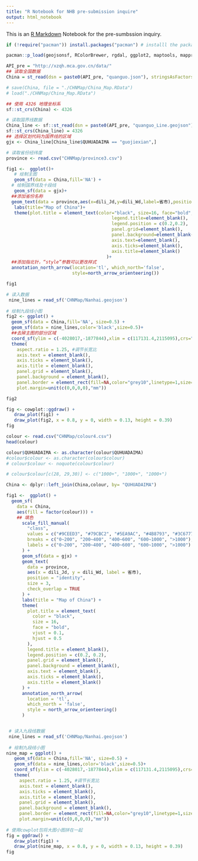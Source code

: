 ```yaml
---
title: "R Notebook for NHB pre-submission inquire"
output: html_notebook
---
```


This is an [R Markdown](http://rmarkdown.rstudio.com) Notebook for the pre-sumbssion inquiry. 

```r
if (!require("pacman")) install.packages("pacman") # installl the package manager pacman

pacman::p_load(geojsonsf, RColorBrewer, rgdal, ggplot2, maptools, mapproj, ggsn, ggspatial, readxl, sf)

```

```r
API_pre = "http://xzqh.mca.gov.cn/data/"
## 读取全国数据
China = st_read(dsn = paste0(API_pre, "quanguo.json"), stringsAsFactors=FALSE) 

# save(China, file = "./CHNMap/China_Map.RData")
# load("./CHNMap/China_Map.RData")

## 使用 4326 地理坐标系
sf::st_crs(China) <- 4326

# 读取国界线数据
China_line <- sf::st_read(dsn = paste0(API_pre, "quanguo_Line.geojson"), stringsAsFactors=FALSE) 
sf::st_crs(China_line) = 4326
## 选择区划代码为国界线的区域
gjx <- China_line[China_line$QUHUADAIMA == "guojiexian",]

# 读取省份经纬度
province <- read.csv("CHNMap/province3.csv")
```

```r

fig1 <-  ggplot()+
   # 绘制主图
   geom_sf(data = China,fill='NA') +
  # 绘制国界线及十段线
   geom_sf(data = gjx)+
  ##添加省份名称
  geom_text(data = province,aes(x=dili_Jd,y=dili_Wd,label=省市),position = "identity",size=3,check_overlap = TRUE) +
   labs(title="Map of China")+
   theme(plot.title = element_text(color="black", size=16, face="bold",vjust = 0.1,hjust = 0.5),
                                        legend.title=element_blank(),
                                        legend.position = c(0.2,0.2),
                                        panel.grid=element_blank(),
                                        panel.background=element_blank(),
                                        axis.text=element_blank(),
                                        axis.ticks=element_blank(),
                                        axis.title=element_blank()
                                      )+
  ##添加指北针，“style”参数可以更改样式
  annotation_north_arrow(location='tl', which_north='false',
                         style=north_arrow_orienteering())

fig1
```


```r
# 读入数据
 nine_lines = read_sf('CHNMap/Nanhai.geojson') 
  
# 绘制九段线小图
fig2 <- ggplot() +
  geom_sf(data = China,fill='NA', size=0.5) + 
  geom_sf(data = nine_lines,color='black',size=0.5)+
  ##去掉主图的部分区域
  coord_sf(ylim = c(-4028017,-1877844),xlim = c(117131.4,2115095),crs="+proj=laea +lat_0=40 +lon_0=104")+
  theme(
    aspect.ratio = 1.25, #调节长宽比
    axis.text = element_blank(),
    axis.ticks = element_blank(),
    axis.title = element_blank(),
    panel.grid = element_blank(),
    panel.background = element_blank(),
    panel.border = element_rect(fill=NA,color="grey10",linetype=1,size=0.5),
    plot.margin=unit(c(0,0,0,0),"mm"))

fig2
```

```r
fig <- cowplot::ggdraw() +
   draw_plot(fig1) +
   draw_plot(fig2, x = 0.8, y = 0, width = 0.13, height = 0.39)
fig
```

```r
colour <- read.csv("CHNMap/colour4.csv")
head(colour)

colour$QUHUADAIMA <- as.character(colour$QUHUADAIMA)
#colour$colour <- as.character(colour$colour)
# colour$colour <- noquote(colour$colour)

# colour$colour[c(28, 29,30)] <- c("1000+", "1000+", "1000+")

China <- dplyr::left_join(China,colour, by= "QUHUADAIMA")
```

```r
fig1 <-  ggplot() +
  geom_sf(
    data = China,
    aes(fill = factor(colour))) +
    ## 填色
      scale_fill_manual(
        "class",
        values = c("#9CEED3", "#79CBC2", "#5EA9AC", "#4B8793", "#3C6777"),
        breaks = c("0~200", "200~400", "400~600", "600~1000", ">1000"),
        labels = c("0~200", "200~400", "400~600", "600~1000", ">1000")
      ) +
      geom_sf(data = gjx) +
      geom_text(
        data = province,
        aes(x = dili_Jd, y = dili_Wd, label = 省市),
        position = "identity",
        size = 3,
        check_overlap = TRUE
      ) +
      labs(title = "Map of China") +
      theme(
        plot.title = element_text(
          color = "black",
          size = 16,
          face = "bold",
          vjust = 0.1,
          hjust = 0.5
        ),
        legend.title = element_blank(),
        legend.position = c(0.2, 0.2),
        panel.grid = element_blank(),
        panel.background = element_blank(),
        axis.text = element_blank(),
        axis.ticks = element_blank(),
        axis.title = element_blank()
      ) +
      annotation_north_arrow(
        location = 'tl',
        which_north = 'false',
        style = north_arrow_orienteering()
      )


 # 读入九段线数据
 nine_lines = read_sf('CHNMap/Nanhai.geojson') 
  
 # 绘制九段线小图
nine_map = ggplot() +
   geom_sf(data = China,fill='NA', size=0.5) + 
   geom_sf(data = nine_lines,color='black',size=0.5)+
   coord_sf(ylim = c(-4028017,-1877844),xlim = c(117131.4,2115095),crs="+proj=laea +lat_0=40 +lon_0=104")+
   theme(
     aspect.ratio = 1.25, #调节长宽比
     axis.text = element_blank(),
     axis.ticks = element_blank(),
     axis.title = element_blank(),
     panel.grid = element_blank(),
     panel.background = element_blank(),
     panel.border = element_rect(fill=NA,color="grey10",linetype=1,size=0.5),
     plot.margin=unit(c(0,0,0,0),"mm"))
 
# 使用cowplot包将大图小图拼在一起
fig = ggdraw() +
   draw_plot(fig1) +
   draw_plot(nine_map, x = 0.8, y = 0, width = 0.13, height = 0.39)
fig
```